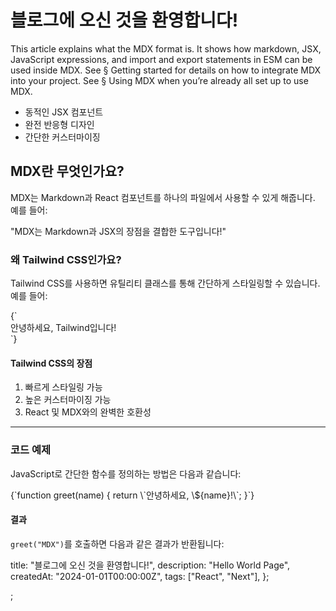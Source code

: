 
# 블로그에 오신 것을 환영합니다!

This article explains what the MDX format is. It shows how markdown, JSX, JavaScript expressions, and import and export statements in ESM can be used inside MDX. See § Getting started for details on how to integrate MDX into your project. See § Using MDX when you’re already all set up to use MDX.

- 동적인 JSX 컴포넌트
- 완전 반응형 디자인
- 간단한 커스터마이징

## MDX란 무엇인가요?

MDX는 Markdown과 React 컴포넌트를 하나의 파일에서 사용할 수 있게 해줍니다. 예를 들어:

<Highlight>"MDX는 Markdown과 JSX의 장점을 결합한 도구입니다!"</Highlight>

### 왜 Tailwind CSS인가요?

Tailwind CSS를 사용하면 유틸리티 클래스를 통해 간단하게 스타일링할 수 있습니다. 예를 들어:

<CodeBlock>
  {`<div className="bg-blue-500 text-white p-4 rounded-lg">
  안녕하세요, Tailwind입니다!
</div>`}
</CodeBlock>

#### Tailwind CSS의 장점

1. 빠르게 스타일링 가능
2. 높은 커스터마이징 가능
3. React 및 MDX와의 완벽한 호환성

---

### 코드 예제

JavaScript로 간단한 함수를 정의하는 방법은 다음과 같습니다:

<CodeBlock>
  {`function greet(name) {
  return \`안녕하세요, \${name}!\`;
}`}
</CodeBlock>

#### 결과

`greet("MDX")`를 호출하면 다음과 같은 결과가 반환됩니다:

  title: "블로그에 오신 것을 환영합니다!",
  description: "Hello World Page",
  createdAt: "2024-01-01T00:00:00Z",
  tags: ["React", "Next"],
};

;
